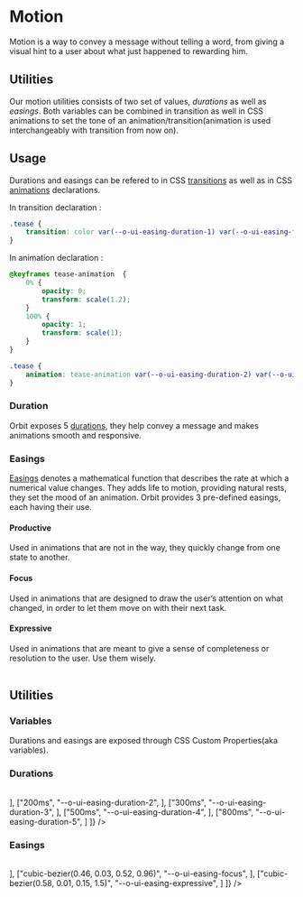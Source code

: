
<Meta
    title="Materials/Motion"
    id="motion"
/>

# Motion

<Tagline>Motion is a way to convey a message without telling a word, from giving a visual hint to a user about what just happened to rewarding him.</Tagline>

## Utilities

Our motion utilities consists of two set of values, *durations* as well as *easings*. Both variables can be combined in transition as well in CSS animations to set the tone of an animation/transition(animation is used interchangeably with transition from now on).

## Usage

Durations and easings can be refered to in CSS [transitions](https://developer.mozilla.org/en-US/docs/Web/CSS/CSS_Transitions/Using_CSS_transitions) as well as in CSS [animations](https://developer.mozilla.org/en-US/docs/Web/CSS/CSS_Animations/Using_CSS_animations) declarations.

In transition declaration :

```css
.tease {
    transition: color var(--o-ui-easing-duration-1) var(--o-ui-easing-focus);
}
```

In animation declaration :

```css
@keyframes tease-animation  {
    0% {
        opacity: 0;
        transform: scale(1.2);
    }
    100% {
        opacity: 1;
        transform: scale(1);
    }
}

.tease {
    animation: tease-animation var(--o-ui-easing-duration-2) var(--o-ui-easing-productive);
}
```

### Duration

Orbit exposes 5 [durations](https://developer.mozilla.org/en-US/docs/Web/CSS/transition-duration), they help convey a message and makes animations smooth and responsive.

<Table
    columns={[
        { title: "Duration", headerStyle: { width: "200px" }, rowClassName: "code f7 o-90" },
        { title: "Value", headerStyle: { width: "200px" }, rowClassName: "code f7 o-90" }
    ]}
    rows={[
        ["t1", "100ms"],
        ["t2", "200ms"],
        ["t3", "300ms"],
        ["t4", "500ms"],
        ["t5", "800ms"]
    ]}
/>

### Easings

[Easings](https://developer.mozilla.org/en-US/docs/Web/CSS/easing-function) denotes a mathematical function that describes the rate at which a numerical value changes. They adds life to motion, providing natural rests, they set the mood of an animation. Orbit provides 3 pre-defined easings, each having their use.

#### Productive

Used in animations that are not in the way, they quickly change from one state to another.

#### Focus

Used in animations that are designed to draw the user’s attention on what changed, in order to let them move on with their next task.

#### Expressive

Used in animations that are meant to give a sense of completeness or resolution to the user. Use them wisely.

<Table
    columns={[
        { title: "Easing", headerStyle: { width: "200px" }, rowClassName: "code f7 o-90" },
        { title: "Value", headerStyle: { width: "400px" }, rowClassName: "code f7 o-90" }
    ]}
    rows={[
        ["productive", "cubic-bezier(0.22, 0.61, 0.36, 1)"],
        ["focus", "cubic-bezier(0.46, 0.03, 0.52, 0.96)"],
        ["expressive", "cubic-bezier(0.72, -0.66, 0.15, 1.5)"]
    ]}
/>

## Utilities

### Variables

Durations and easings are exposed through CSS Custom Properties(aka variables).

### Durations

<Table
    columns={[
        { title: "Value", headerStyle: { width: "200px" }, rowClassName: "code f7 o-90" },
        { title: "Variable", headerStyle: { width: "200px" }, rowClassName: "code f7 o-90" },
        { title: "Example", headerStyle: { width: "500px" } }
    ]}
    rows={[
        ["100ms", "--o-ui-easing-duration-1", <MotionSample duration="100"/>],
        ["200ms", "--o-ui-easing-duration-2", <MotionSample duration="200"/>],
        ["300ms", "--o-ui-easing-duration-3", <MotionSample duration="300"/>],
        ["500ms", "--o-ui-easing-duration-4", <MotionSample duration="500"/>],
        ["800ms", "--o-ui-easing-duration-5", <MotionSample duration="800"/>]
    ]}
/>

### Easings

<Table
    columns={[
        { title: "Value", headerStyle: { width: "350px" }, rowClassName: "code f7 o-90" },
        { title: "Variable", headerStyle: { width: "250px" }, rowClassName: "code f7 o-90" },
        { title: "Example", headerStyle: { width: "325px" } }
    ]}
    rows={[
        ["cubic-bezier(0.22, 0.61, 0.36, 1)", "--o-ui-easing-productive", <MotionSample duration="500" easing="(0.22, 0.61, 0.36, 1)"/>],
        ["cubic-bezier(0.46, 0.03, 0.52, 0.96)", "--o-ui-easing-focus", <MotionSample duration="500" easing="(0.46, 0.03, 0.52, 0.96)"/>],
        ["cubic-bezier(0.58, 0.01, 0.15, 1.5)", "--o-ui-easing-expressive", <MotionSample duration="800" easing="(0.58, 0.01, 0.15, 1.5)"/>]
    ]}
/>
